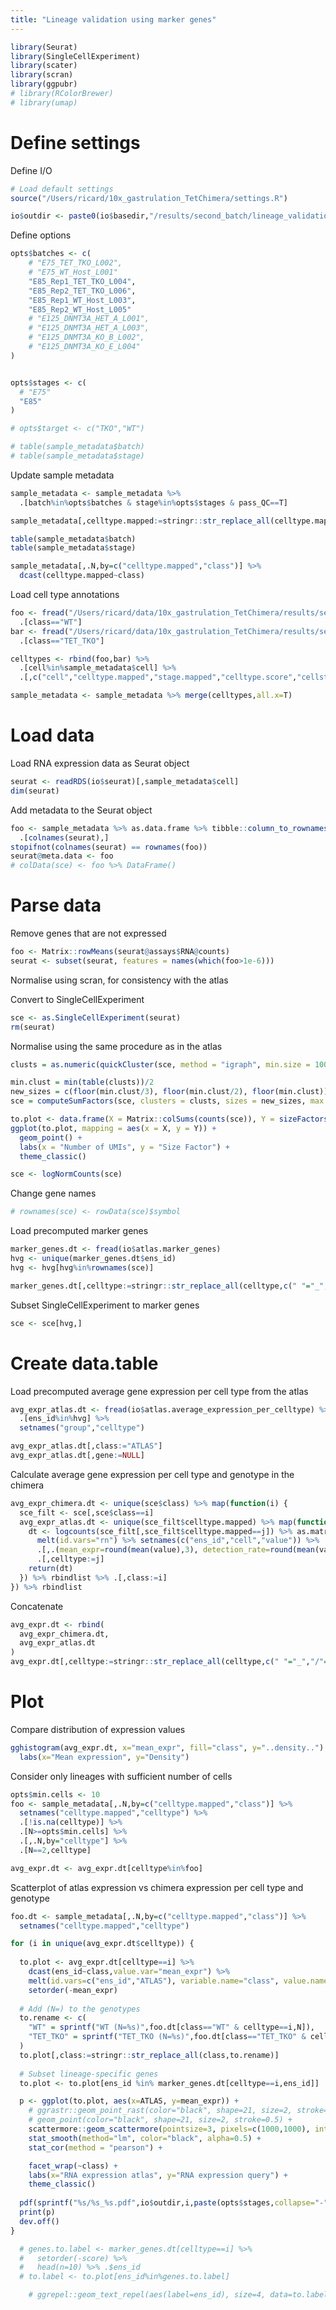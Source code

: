 ```yaml
---
title: "Lineage validation using marker genes"
---
```

  
```r
library(Seurat)
library(SingleCellExperiment)
library(scater)
library(scran)
library(ggpubr)
# library(RColorBrewer)
# library(umap)
```

# Define settings

Define I/O
```r
# Load default settings
source("/Users/ricard/10x_gastrulation_TetChimera/settings.R")

io$outdir <- paste0(io$basedir,"/results/second_batch/lineage_validation")
```

Define options
```r
opts$batches <- c(
	# "E75_TET_TKO_L002",
	# "E75_WT_Host_L001"
	"E85_Rep1_TET_TKO_L004",
	"E85_Rep2_TET_TKO_L006",
	"E85_Rep1_WT_Host_L003",
	"E85_Rep2_WT_Host_L005"
	# "E125_DNMT3A_HET_A_L001",
	# "E125_DNMT3A_HET_A_L003",
	# "E125_DNMT3A_KO_B_L002",
	# "E125_DNMT3A_KO_E_L004"
)


opts$stages <- c(
  # "E75"
  "E85"
)

# opts$target <- c("TKO","WT")
```

```r
# table(sample_metadata$batch)
# table(sample_metadata$stage)
```

Update sample metadata
```r
sample_metadata <- sample_metadata %>%
  .[batch%in%opts$batches & stage%in%opts$stages & pass_QC==T]

sample_metadata[,celltype.mapped:=stringr::str_replace_all(celltype.mapped,c(" "="_","/"="_"))]
```

```r
table(sample_metadata$batch)
table(sample_metadata$stage)
```

```r
sample_metadata[,.N,by=c("celltype.mapped","class")] %>%
  dcast(celltype.mapped~class)
```


Load cell type annotations
```r
foo <- fread("/Users/ricard/data/10x_gastrulation_TetChimera/results/second_batch/mapping/mnn/mapping_mnn_WT.txt.gz") %>%
  .[class=="WT"]
bar <- fread("/Users/ricard/data/10x_gastrulation_TetChimera/results/second_batch/mapping/mnn/mapping_mnn_TET_TKO.txt.gz") %>%
  .[class=="TET_TKO"]

celltypes <- rbind(foo,bar) %>%
  .[cell%in%sample_metadata$cell] %>%
  .[,c("cell","celltype.mapped","stage.mapped","celltype.score","cellstage.score")]

sample_metadata <- sample_metadata %>% merge(celltypes,all.x=T)
```

# Load data

Load RNA expression data as Seurat object
```r
seurat <- readRDS(io$seurat)[,sample_metadata$cell]
dim(seurat)
```

Add metadata to the Seurat object
```r
foo <- sample_metadata %>% as.data.frame %>% tibble::column_to_rownames("cell") %>%
  .[colnames(seurat),]
stopifnot(colnames(seurat) == rownames(foo))
seurat@meta.data <- foo
# colData(sce) <- foo %>% DataFrame()
```

# Parse data 

Remove genes that are not expressed
```r
foo <- Matrix::rowMeans(seurat@assays$RNA@counts)
seurat <- subset(seurat, features = names(which(foo>1e-6)))
```


Normalise using scran, for consistency with the atlas

Convert to SingleCellExperiment
```r
sce <- as.SingleCellExperiment(seurat)
rm(seurat)
```

Normalise using the same procedure as in the atlas
```r
clusts = as.numeric(quickCluster(sce, method = "igraph", min.size = 100, BPPARAM = mcparam))
```

```r
min.clust = min(table(clusts))/2
new_sizes = c(floor(min.clust/3), floor(min.clust/2), floor(min.clust))
sce = computeSumFactors(sce, clusters = clusts, sizes = new_sizes, max.cluster.size = 3000)

to.plot <- data.frame(X = Matrix::colSums(counts(sce)), Y = sizeFactors(sce))
ggplot(to.plot, mapping = aes(x = X, y = Y)) +
  geom_point() +
  labs(x = "Number of UMIs", y = "Size Factor") +
  theme_classic()
```

```r
sce <- logNormCounts(sce)
```

Change gene names
```r
# rownames(sce) <- rowData(sce)$symbol
```


Load precomputed marker genes
```r
marker_genes.dt <- fread(io$atlas.marker_genes)
hvg <- unique(marker_genes.dt$ens_id)
hvg <- hvg[hvg%in%rownames(sce)]

marker_genes.dt[,celltype:=stringr::str_replace_all(celltype,c(" "="_","/"="_"))]
```

Subset SingleCellExperiment to marker genes
```r
sce <- sce[hvg,]
```

# Create data.table

Load precomputed average gene expression per cell type from the atlas
```r
avg_expr_atlas.dt <- fread(io$atlas.average_expression_per_celltype) %>%
  .[ens_id%in%hvg] %>% 
  setnames("group","celltype")

avg_expr_atlas.dt[,class:="ATLAS"]
avg_expr_atlas.dt[,gene:=NULL]
```

Calculate average gene expression per cell type and genotype in the chimera
```r
avg_expr_chimera.dt <- unique(sce$class) %>% map(function(i) {
  sce_filt <- sce[,sce$class==i]
  avg_expr_atlas.dt <- unique(sce_filt$celltype.mapped) %>% map(function(j) {
    dt <- logcounts(sce_filt[,sce_filt$celltype.mapped==j]) %>% as.matrix %>% as.data.table(keep.rownames = T) %>%
      melt(id.vars="rn") %>% setnames(c("ens_id","cell","value")) %>%
      .[,.(mean_expr=round(mean(value),3), detection_rate=round(mean(value>0),3)),by="ens_id"] %>%
      .[,celltype:=j]
    return(dt)
  }) %>% rbindlist %>% .[,class:=i]
}) %>% rbindlist
```

Concatenate
```r
avg_expr.dt <- rbind(
  avg_expr_chimera.dt,
  avg_expr_atlas.dt
)
avg_expr.dt[,celltype:=stringr::str_replace_all(celltype,c(" "="_","/"="_"))]
```

# Plot

Compare distribution of expression values
```r
gghistogram(avg_expr.dt, x="mean_expr", fill="class", y="..density..") +
  labs(x="Mean expression", y="Density")
```


Consider only lineages with sufficient number of cells
```r
opts$min.cells <- 10
foo <- sample_metadata[,.N,by=c("celltype.mapped","class")] %>% 
  setnames("celltype.mapped","celltype") %>%
  .[!is.na(celltype)] %>%
  .[N>=opts$min.cells] %>%
  .[,.N,by="celltype"] %>%
  .[N==2,celltype]

avg_expr.dt <- avg_expr.dt[celltype%in%foo]
```

Scatterplot of atlas expression vs chimera expression per cell type and genotype

```r
foo.dt <- sample_metadata[,.N,by=c("celltype.mapped","class")] %>%
  setnames("celltype.mapped","celltype")
```

```r
for (i in unique(avg_expr.dt$celltype)) {
  
  to.plot <- avg_expr.dt[celltype==i] %>%
    dcast(ens_id~class,value.var="mean_expr") %>%
    melt(id.vars=c("ens_id","ATLAS"), variable.name="class", value.name="mean_expr") %>%
    setorder(-mean_expr)
  
  # Add (N=) to the genotypes
  to.rename <- c(
    "WT" = sprintf("WT (N=%s)",foo.dt[class=="WT" & celltype==i,N]),
    "TET_TKO" = sprintf("TET_TKO (N=%s)",foo.dt[class=="TET_TKO" & celltype==i,N])
  )
  to.plot[,class:=stringr::str_replace_all(class,to.rename)] 
  
  # Subset lineage-specific genes
  to.plot <- to.plot[ens_id %in% marker_genes.dt[celltype==i,ens_id]]

  p <- ggplot(to.plot, aes(x=ATLAS, y=mean_expr)) +
    # ggrastr::geom_point_rast(color="black", shape=21, size=2, stroke=0.5) +
    # geom_point(color="black", shape=21, size=2, stroke=0.5) +
    scattermore::geom_scattermore(pointsize=3, pixels=c(1000,1000), interpolate=TRUE) +
    stat_smooth(method="lm", color="black", alpha=0.5) +
    stat_cor(method = "pearson") +

    facet_wrap(~class) +
    labs(x="RNA expression atlas", y="RNA expression query") +
    theme_classic()
  
  pdf(sprintf("%s/%s_%s.pdf",io$outdir,i,paste(opts$stages,collapse="-")), width = 8, height = 5)
  print(p)
  dev.off()
}
```

```r
  
  # genes.to.label <- marker_genes.dt[celltype==i] %>%
  #   setorder(-score) %>%
  #   head(n=10) %>% .$ens_id
  # to.label <- to.plot[ens_id%in%genes.to.label]

    # ggrepel::geom_text_repel(aes(label=ens_id), size=4, data=to.label) +  
```

